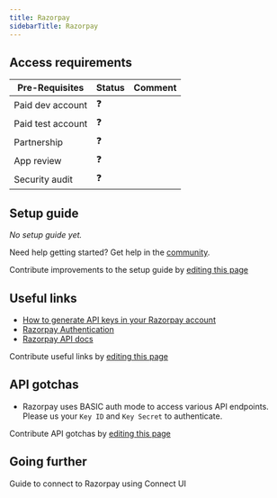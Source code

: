 ```yaml
---
title: Razorpay
sidebarTitle: Razorpay
---
```



<Overview />
<PreBuiltTooling />
<PreBuiltUseCases />

## Access requirements
| Pre-Requisites | Status | Comment|
| - | - | - |
| Paid dev account | ❓ |  |
| Paid test account | ❓ |  |
| Partnership | ❓ | |
| App review | ❓ |  |
| Security audit | ❓ | |


## Setup guide

_No setup guide yet._

<Tip>Need help getting started? Get help in the [community](https://nango.dev/slack).</Tip>

<Note>Contribute improvements to the setup guide by [editing this page](https://github.com/nangohq/nango/tree/master/docs-v2/integrations/all/razorpay.mdx)</Note>


## Useful links

-   [How to generate API keys in your Razorpay account](https://razorpay.com/docs/api/authentication#generate-api-keys)
-   [Razorpay Authentication](https://razorpay.com/docs/api/authentication)
-   [Razorpay API docs](https://razorpay.com/docs/api/)

<Note>Contribute useful links by [editing this page](https://github.com/nangohq/nango/tree/master/docs-v2/integrations/all/razorpay.mdx)</Note>

## API gotchas

- Razorpay uses BASIC auth mode to access various API endpoints. Please us your `Key ID` and `Key Secret` to authenticate.

<Note>Contribute API gotchas by [editing this page](https://github.com/nangohq/nango/tree/master/docs-v2/integrations/all/razorpay.mdx)</Note>


## Going further

<Card title="Connect to Razorpay" icon="link" href="/integrations/all/razorpay/connect" horizontal>
  Guide to connect to Razorpay using Connect UI
</Card>
